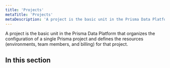 ```yaml
---
title: 'Projects'
metaTitle: 'Projects'
metaDescription: 'A project is the basic unit in the Prisma Data Platform that organizes the configuration of a single Prisma project and defines the resources (environments, team members, and billing) for that project.'
---
```


<TopBlock>

A project is the basic unit in the Prisma Data Platform that organizes the configuration of a single Prisma project and defines the resources (environments, team members, and billing) for that project.

</TopBlock>

## In this section

<Subsections depth="2" />
